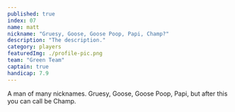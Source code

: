 ```yaml
---
published: true
index: 07
name: matt
nickname: "Gruesy, Goose, Goose Poop, Papi, Champ?"
description: "The description."
category: players
featuredImg: ./profile-pic.png
team: "Green Team"
captain: true
handicap: 7.9
---
```



<!-- const { nodes } = allMdx() -->
<!-- <MDXRenderer>{props.pageContext.frontmatter.blog}</MDXRenderer> -->

A man of many nicknames. Gruesy, Goose, Goose Poop, Papi, but after this you can call be Champ.